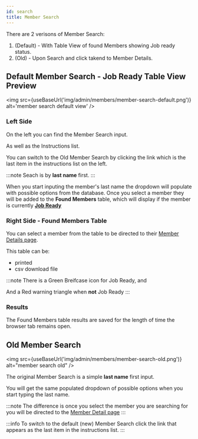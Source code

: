 ```yaml
---
id: search
title: Member Search
---
```


There are 2 verisons of Member Search:

1. (Default) - With Table View of found Members showing Job ready status.
2. (Old) - Upon Search and click takend to Member Details.

## Default Member Search - Job Ready Table View Preview

<img src={useBaseUrl('img/admin/members/member-search-default.png')} alt='member search default view' />

### Left Side

On the left you can find the Member Search input.

As well as the Instructions list.

You can switch to the Old Member Search by clicking the link which is the last item in the instructions list on the left.

:::note
Seach is by **last name** first.
:::

When you start inputing the member's last name the dropdown will populate with possible options from the database.
Once you select a member they will be added to the **Found Members** table, which will display if the member is currently **[Job Ready](../course/job-ready#job-ready-status)**

### Right Side - Found Members Table

You can select a member from the table to be directed to their [Member Details page](./details).

This table can be:
- printed
- csv download file

:::note
There is a <Highlight variant="success">Green</Highlight> Breifcase icon for Job Ready, and

And a <Highlight variant="danger">Red</Highlight> warning triangle when **not** Job Ready
:::

### Results

The Found Members table results are saved for the length of time the browser tab remains open.

## Old Member Search

<img src={useBaseUrl('img/admin/members/member-search-old.png')} alt="member search old" />

The original Member Search is a simple **last name** first input.

You will get the same populated dropdown of possible options when you start typing the last name.

:::note
The difference is once you select the member you are searching for you will be directed to the [Member Detail page](./details)
:::

:::info
To switch to the default (new) Member Search click the link that appears as the last item in the instructions list.
:::
